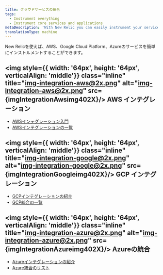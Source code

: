 ```yaml
---
title: クラウドサービスの統合
tags:
  - Instrument everything
  - Instrument core services and applications
metaDescription: 'With New Relic you can easily instrument your services in AWS, Google Cloud Platform, and Azure.'
translationType: machine
---
```





New Relicを使えば、AWS、Google Cloud Platform、Azureのサービスを簡単にインストルメントすることができます。

## <img style={{ width: '64px', height: '64px', verticalAlign: 'middle'}} class="inline" title="img-integration-aws@2x.png" alt="img-integration-aws@2x.png" src={imgIntegrationAwsimg402X}/> AWS インテグレーション

* [AWSインテグレーション入門](/docs/integrations/amazon-integrations/get-started/introduction-aws-integrations)
* [AWSインテグレーションの一覧](/docs/infrastructure/amazon-integrations/aws-integrations-list)

## <img style={{ width: '64px', height: '64px', verticalAlign: 'middle'}} class="inline" title="img-integration-google@2x.png" alt="img-integration-google@2x.png" src={imgIntegrationGoogleimg402X}/> GCP インテグレーション

* [GCPインテグレーションの紹介](/docs/integrations/google-cloud-platform-integrations/getting-started/introduction-google-cloud-platform-integrations)
* [GCP統合の一覧](/docs/integrations/google-cloud-platform-integrations/gcp-integrations-list)

## <img style={{ width: '64px', height: '64px', verticalAlign: 'middle'}} class="inline" title="img-integration-azure@2x.png" alt="img-integration-azure@2x.png" src={imgIntegrationAzureimg402X}/> Azureの統合

* [Azureインテグレーションの紹介](/docs/integrations/microsoft-azure-integrations/getting-started/introduction-azure-monitoring-integrations)
* [Azure統合のリスト](/docs/integrations/microsoft-azure-integrations/azure-integrations-list)
